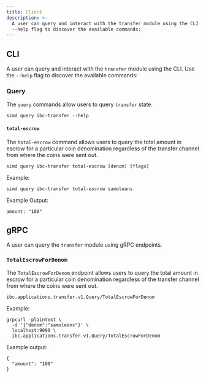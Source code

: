 ```yaml
---
title: Client
description: >-
  A user can query and interact with the transfer module using the CLI. Use the
  --help flag to discover the available commands:
---
```

## CLI

A user can query and interact with the `transfer` module using the CLI. Use the `--help` flag to discover the available commands:

### Query

The `query` commands allow users to query `transfer` state.

```shell
simd query ibc-transfer --help
```

#### `total-escrow`

The `total-escrow` command allows users to query the total amount in escrow for a particular coin denomination regardless of the transfer channel from where the coins were sent out.

```shell
simd query ibc-transfer total-escrow [denom] [flags]
```

Example:

```shell
simd query ibc-transfer total-escrow samoleans
```

Example Output:

```shell
amount: "100"
```

## gRPC

A user can query the `transfer` module using gRPC endpoints.

### `TotalEscrowForDenom`

The `TotalEscrowForDenom` endpoint allows users to query the total amount in escrow for a particular coin denomination regardless of the transfer channel from where the coins were sent out.

```shell
ibc.applications.transfer.v1.Query/TotalEscrowForDenom
```

Example:

```shell
grpcurl -plaintext \
  -d '{"denom":"samoleans"}' \
  localhost:9090 \
  ibc.applications.transfer.v1.Query/TotalEscrowForDenom
```

Example output:

```shell
{
  "amount": "100"
}
```
